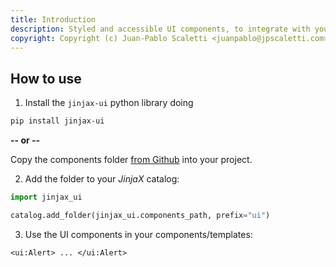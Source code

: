 ```yaml
---
title: Introduction
description: Styled and accessible UI components, to integrate with your JinjaX projects.
copyright: Copyright (c) Juan-Pablo Scaletti <juanpablo@jpscaletti.com>
---
```


## How to use

1. Install the `jinjax-ui` python library doing

  ```bash
  pip install jinjax-ui
  ```

  **-- or --**

  Copy the components folder [from Github]({{metadata.repo}}) into your project.


2. Add the folder to your *JinjaX* catalog:

  ```python
  import jinjax_ui

  catalog.add_folder(jinjax_ui.components_path, prefix="ui")
  ```

3. Use the UI components in your components/templates:

  ```html+jinja
  <ui:Alert> ... </ui:Alert>
  ```
